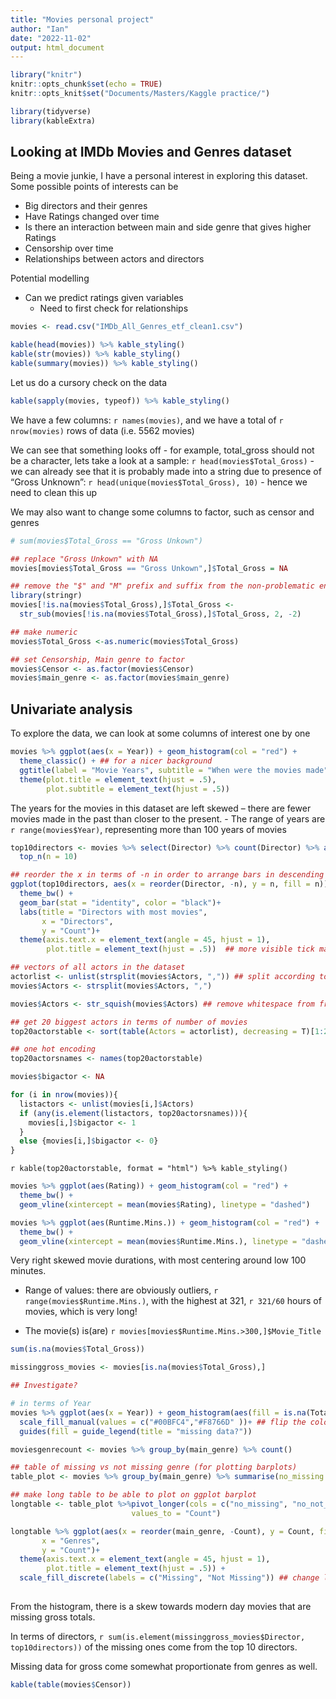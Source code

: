 ```yaml
---
title: "Movies personal project"
author: "Ian"
date: "2022-11-02"
output: html_document
---
```


```r
library("knitr")
knitr::opts_chunk$set(echo = TRUE)
knitr::opts_knit$set("Documents/Masters/Kaggle practice/")

library(tidyverse)
library(kableExtra)

```

## Looking at IMDb Movies and Genres dataset 

Being a movie junkie, I have a personal interest in exploring this dataset. Some possible points of interests can be

- Big directors and their genres 
- Have Ratings changed over time 
- Is there an interaction between main and side genre that gives higher Ratings 
- Censorship over time 
- Relationships between actors and directors

Potential modelling

- Can we predict ratings given variables
  - Need to first check for relationships 


```r
movies <- read.csv("IMDb_All_Genres_etf_clean1.csv")

kable(head(movies)) %>% kable_styling()
kable(str(movies)) %>% kable_styling()
kable(summary(movies)) %>% kable_styling()
```

Let us do a cursory check on the data 

```r
kable(sapply(movies, typeof)) %>% kable_styling()
```
We have a few columns: `r names(movies)`, and we have a total of `r nrow(movies)` rows of data (i.e. 5562 movies)

We can see that something looks off - for example, total_gross should not be a character, lets take a look at a sample: `r head(movies$Total_Gross)` 
- we can already see that it is probably made into a string due to presence of "Gross Unknown": `r head(unique(movies$Total_Gross), 10)`
- hence we need to clean this up 

We may also want to change some columns to factor, such as censor and genres 

```r
# sum(movies$Total_Gross == "Gross Unkown")

## replace "Gross Unkown" with NA
movies[movies$Total_Gross == "Gross Unkown",]$Total_Gross = NA

## remove the "$" and "M" prefix and suffix from the non-problematic entries
library(stringr)
movies[!is.na(movies$Total_Gross),]$Total_Gross <- 
  str_sub(movies[!is.na(movies$Total_Gross),]$Total_Gross, 2, -2)

## make numeric 
movies$Total_Gross <-as.numeric(movies$Total_Gross)

## set Censorship, Main genre to factor
movies$Censor <- as.factor(movies$Censor)
movies$main_genre <- as.factor(movies$main_genre)
```

## Univariate analysis

To explore the data, we can look at some columns of interest one by one 

```r
movies %>% ggplot(aes(x = Year)) + geom_histogram(col = "red") +
  theme_classic() + ## for a nicer background
  ggtitle(label = "Movie Years", subtitle = "When were the movies made") +
  theme(plot.title = element_text(hjust = .5),
        plot.subtitle = element_text(hjust = .5))
```
The years for the movies in this dataset are left skewed -- there are fewer movies made in the past than closer to the present. 
- The range of years are `r range(movies$Year)`, representing more than 100 years of movies 


```r
top10directors <- movies %>% select(Director) %>% count(Director) %>% arrange(desc(n)) %>%
  top_n(n = 10)

## reorder the x in terms of -n in order to arrange bars in descending order 
ggplot(top10directors, aes(x = reorder(Director, -n), y = n, fill = n)) + 
  theme_bw() +
  geom_bar(stat = "identity", color = "black")+
  labs(title = "Directors with most movies", 
       x = "Directors",
       y = "Count")+
  theme(axis.text.x = element_text(angle = 45, hjust = 1),
        plot.title = element_text(hjust = .5))  ## more visible tick markets for x axis 
```

```r
## vectors of all actors in the dataset 
actorlist <- unlist(strsplit(movies$Actors, ",")) ## split according to commas
movies$Actors <- strsplit(movies$Actors, ",")

movies$Actors <- str_squish(movies$Actors) ## remove whitespace from front 

## get 20 biggest actors in terms of number of movies 
top20actorstable <- sort(table(Actors = actorlist), decreasing = T)[1:20]

## one hot encoding 
top20actorsnames <- names(top20actorstable)

movies$bigactor <- NA

for (i in nrow(movies)){
  listactors <- unlist(movies[i,]$Actors)
  if (any(is.element(listactors, top20actorsnames))){
    movies[i,]$bigactor <- 1 
  }
  else {movies[i,]$bigactor <- 0}
}

```

`r kable(top20actorstable, format = "html") %>% kable_styling()`


```r
movies %>% ggplot(aes(Rating)) + geom_histogram(col = "red") +
  theme_bw() +
  geom_vline(xintercept = mean(movies$Rating), linetype = "dashed")
```
```r
movies %>% ggplot(aes(Runtime.Mins.)) + geom_histogram(col = "red") +
  theme_bw() +
  geom_vline(xintercept = mean(movies$Runtime.Mins.), linetype = "dashed")

```

Very right skewed movie durations, with most centering around low 100 minutes. 

- Range of values: there are obviously outliers, `r range(movies$Runtime.Mins.)`, with the highest at 321, `r 321/60` hours of movies, which is very long! 

- The movie(s) is(are) `r movies[movies$Runtime.Mins.>300,]$Movie_Title`

```r
sum(is.na(movies$Total_Gross))

missinggross_movies <- movies[is.na(movies$Total_Gross),]

## Investigate?

# in terms of Year
movies %>% ggplot(aes(x = Year)) + geom_histogram(aes(fill = is.na(Total_Gross)), col = "black") +
  scale_fill_manual(values = c("#00BFC4","#F8766D" ))+ ## flip the colours 
  guides(fill = guide_legend(title = "missing data?"))

moviesgenrecount <- movies %>% group_by(main_genre) %>% count()

## table of missing vs not missing genre (for plotting barplots)
table_plot <- movies %>% group_by(main_genre) %>% summarise(no_missing = sum(is.na(Total_Gross))) %>% left_join(moviesgenrecount) %>% mutate(no_not_missing = n - no_missing) %>% select(main_genre, no_missing, no_not_missing)

## make long table to be able to plot on ggplot barplot
longtable <- table_plot %>%pivot_longer(cols = c("no_missing", "no_not_missing"), names_to = "Missing or not",
                           values_to = "Count")

longtable %>% ggplot(aes(x = reorder(main_genre, -Count), y = Count, fill = `Missing or not`)) + geom_bar(stat = "identity", position = "stack") +labs(title = "Genres with most missing gross data", 
       x = "Genres",
       y = "Count")+
  theme(axis.text.x = element_text(angle = 45, hjust = 1),
        plot.title = element_text(hjust = .5)) +
  scale_fill_discrete(labels = c("Missing", "Not Missing")) ## change legend labels in scale_fill_discrete
  
```

From the histogram, there is a skew towards modern day movies that are missing gross totals. 

In terms of directors, `r sum(is.element(missinggross_movies$Director, top10directors))` of the missing ones come from the top 10 directors. 

Missing data for gross come somewhat proportionate from genres as well. 

```r
kable(table(movies$Censor))
```

